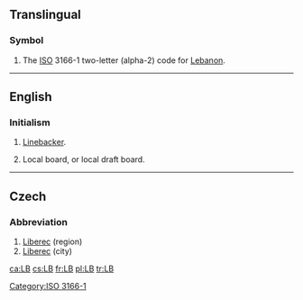 {{also|lb|Lb|.lb|℔}}
==Translingual==

===Symbol===
{{head|mul|symbol}}
# The [[ISO]] 3166-1 two-letter (alpha-2) code for [[Lebanon]].

[[Category:ISO 3166-1]]

----

==English==

===Initialism===
{{rfc-header|Initialism}}
{{head|en|initialism}}
# {{lb|en|American football}} [[linebacker|Linebacker]].
# {{lb|en|military}} Local board, or local draft board.

----

==Czech==

===Abbreviation===
{{rfc-header|Abbreviation}}
{{head|cs|abbreviation}}

# [[Liberec]] (region)
# [[Liberec]] (city)

[[ca:LB]]
[[cs:LB]]
[[fr:LB]]
[[pl:LB]]
[[tr:LB]]